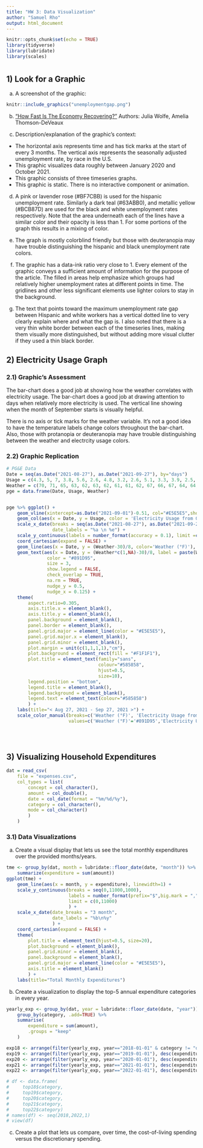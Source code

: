 ```yaml
---
title: "HW 3: Data Visualization"
author: "Samuel Rho"
output: html_document
---
```


```r
knitr::opts_chunk$set(echo = TRUE)
library(tidyverse)
library(lubridate)
library(scales)
```

# {.tabset .tabset-fade .tabset-pills}
## 1) Look for a Graphic

a. A screenshot of the graphic:

```r
knitr::include_graphics("unemploymentgap.png")
```

b. ["How Fast Is The Economy Recovering?"](https://projects.fivethirtyeight.com/us-economy-coronavirus/)
Authors: Julia Wolfe, Amelia Thomson-DeVeaux

c. Description/explanation of the graphic's context:

* The horizontal axis represents time and has tick marks at the start of every 3 months. The vertical axis represents the seasonally adjusted unemployment rate, by race in the U.S.
* This graphic visualizes data roughly between January 2020 and October 2021.
* This graphic consists of three timeseries graphs.
* This graphic is static. There is no interactive component or animation.

d. A pink or lavender rose (#BF7CBB) is used for the hispanic unemployment rate. Similarly a dark teal (#63ABB0), and metallic yellow (#BCB87D) are used for the black and white unemployment rates respectively. Note that the area underneath each of the lines have a similar color and their opacity is less than 1. For some portions of the graph this results in a mixing of color.

e. The graph is mostly colorblind friendly but those with deuteranopia may have trouble distinguishing the hispanic and black unemployment rate colors.

f. The graphic has a data-ink ratio very close to 1. Every element of the graphic conveys a sufficient amount of information for the purpose of the article. The filled in areas help emphasize which groups had relatively higher unemployment rates at different points in time. The gridlines and other less significant elements use lighter colors to stay in the background.

g. The text that points toward the maximum unemployment rate gap between Hispanic and white workers has a vertical dotted line to very clearly explain where and what the gap is. I also noted that there is a very thin white border between each of the timeseries lines, making them visually more distinguished, but without adding more visual clutter if they used a thin black border.

## 2) Electricity Usage Graph

### 2.1) Graphic's Assessment

The bar-chart does a good job at showing how the weather correlates with electricity usage. The bar-chart does a good job at drawing attention to days when relatively more electricity is used. The vertical line showing when the month of September starts is visually helpful.

There is no axis or tick marks for the weather variable. It's not a good idea to have the temperature labels change colors throughout the bar-chart. Also, those with protanopia or deuteranopia may have trouble distinguishing between the weather and electrcity usage colors.

### 2.2) Graphic Replication
```r
# PG&E Data
Date = seq(as.Date("2021-08-27"), as.Date("2021-09-27"), by="days")
Usage = c(4.3, 5, 7, 3.8, 5.6, 2.6, 4.8, 3.2, 2.6, 5.1, 3.3, 3.9, 2.5, 7.1, 3, 2.2, 6.1, 3.2, 3.2, 3.9, 5.6, 3.4, 3.3, 3.3, 4.4, 5.3, 2.9, 7.1, 3.3, 2.5, 3.1, 4.5)
Weather = c(70, 71, 65, 63, 62, 63, 62, 61, 61, 62, 67, 66, 67, 64, 64, 64, 65, 65, 62, 61, 62, 63, 64, 65, 68, 72, 65, 63, 63, 62, 62, 65)
pge = data.frame(Date, Usage, Weather)


pge %>% ggplot() +
    geom_vline(xintercept=as.Date("2021-09-01")-0.51, col="#E5E5E5",show.legend=FALSE) +
    geom_col(aes(x = Date, y = Usage, color = 'Electricity Usage from Grid'), fill = '#3B86BE') +
    scale_x_date(breaks = seq(as.Date("2021-08-27"), as.Date("2021-09-27"),4),
                 date_labels = "%a \n %e") +
    scale_y_continuous(labels = number_format(accuracy = 0.1), limit =c(0,8))+
    coord_cartesian(expand = FALSE) +
    geom_line(aes(x = Date, y = (Weather-30)/8, color='Weather (°F)'), linewidth = 1.5, show.legend=TRUE) +
    geom_text(aes(x = Date, y = (Weather*c(1,NA)-30)/8, label = paste(Weather,"°",sep = "")),
               color = "#891D95",
               size = 3,
               show.legend = FALSE,
               check_overlap = TRUE,
               na.rm = TRUE,
               nudge_y = 0.5,
               nudge_x = 0.125) +
    theme(
        aspect.ratio=0.305,
        axis.title.x = element_blank(),
        axis.title.y = element_blank(),
        panel.background = element_blank(),
        panel.border = element_blank(),
        panel.grid.major = element_line(color = "#E5E5E5"),
        panel.grid.major.x = element_blank(),
        panel.grid.minor = element_blank(),
        plot.margin = unit(c(1,1,1,1),"cm"),
        plot.background = element_rect(fill = "#F1F1F1"),
        plot.title = element_text(family="sans",
                                  colour="#585858",
                                  hjust=0.5,
                                  size=10),
        legend.position = "bottom",
        legend.title = element_blank(),
        legend.background = element_blank(),
        legend.text = element_text(colour="#585858")
        ) +
    labs(title="< Aug 27, 2021 - Sep 27, 2021 >") +
    scale_color_manual(breaks=c('Weather (°F)', 'Electricity Usage from Grid'),
                       values=c('Weather (°F)'='#891D95','Electricity Usage from Grid' ='#3B86BE'))
    
    
    

```


## 3) Visualizing Household Expenditures

```r
dat = read_csv(
    file = "expenses.csv",
    col_types = list(
        concept = col_character(),
        amount = col_double(),
        date = col_date(format = "%m/%d/%y"),
        category = col_character(),
        mode = col_character()
        )
    )
```

### 3.1) Data Visualizations

a. Create a visual display that lets us see the total monthly expenditures over the provided months/years.

```r
tme <- group_by(dat, month = lubridate::floor_date(date, "month")) %>% 
    summarize(expenditure = sum(amount))
ggplot(tme) +
    geom_line(aes(x = month, y = expenditure), linewidth=1) +
    scale_y_continuous(breaks = seq(0,11000,1000),
                       labels = number_format(prefix="$",big.mark = ","),
                       limit = c(0,11000)
                       ) +
    scale_x_date(date_breaks = "3 month",
                 date_labels = "%b\n%y"
                 ) +
    coord_cartesian(expand = FALSE) +
    theme(
        plot.title = element_text(hjust=0.5, size=20),
        plot.background = element_blank(),
        panel.grid.minor = element_blank(),
        panel.background = element_blank(),
        panel.grid.major = element_line(color = "#E5E5E5"),
        axis.title = element_blank()
        ) +
    labs(title="Total Monthly Expenditures")
```

b. Create a visualization to display the top-5 annual expenditure categories in every year.

```r
yearly_exp <- group_by(dat, year = lubridate::floor_date(date, "year")) %>% 
    group_by(category, .add=TRUE) %>% 
    summarise(
        expenditure = sum(amount),
        .groups = "keep"
    )

exp18 <- arrange(filter(yearly_exp, year=="2018-01-01" & category != "debt"), desc(expenditure))
exp19 <- arrange(filter(yearly_exp, year=="2019-01-01"), desc(expenditure)), n =5)
exp20 <- arrange(filter(yearly_exp, year=="2020-01-01"), desc(expenditure)), n =5)
exp21 <- arrange(filter(yearly_exp, year=="2021-01-01"), desc(expenditure)), n =5)
exp22 <- arrange(filter(yearly_exp, year=="2022-01-01"), desc(expenditure)), n =5)

# df <- data.frame(
#     top18$category,
#     top19$category,
#     top20$category,
#     top21$category,
#     top22$category)
# names(df) <- seq(2018,2022,1)
# view(df)
```

c. Create a plot that lets us compare, over time, the cost-of-living spending versus the discretionary spending.
